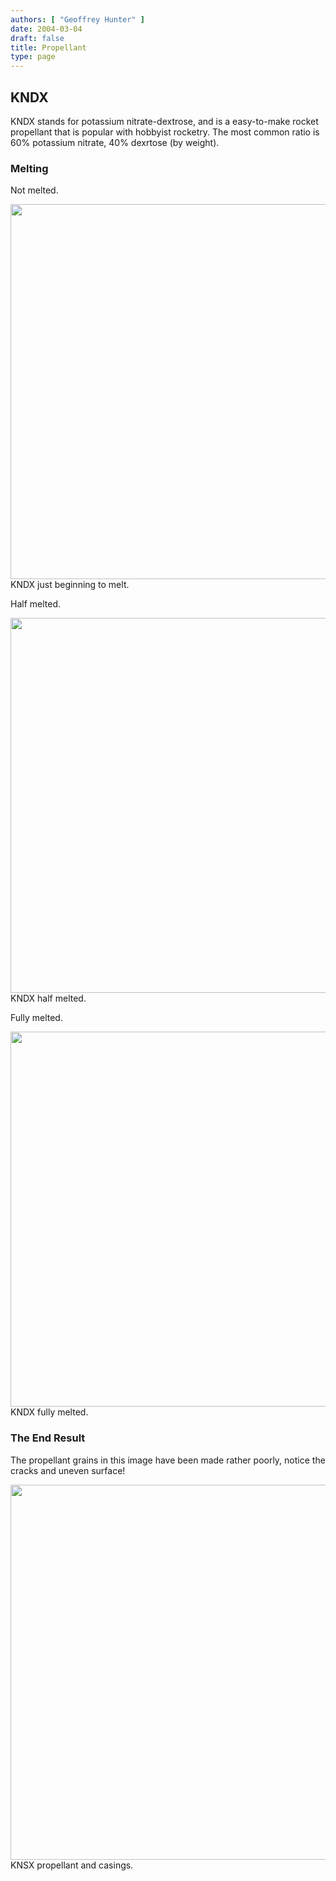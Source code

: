 ```yaml
---
authors: [ "Geoffrey Hunter" ]
date: 2004-03-04
draft: false
title: Propellant
type: page
---
```



## KNDX

KNDX stands for potassium nitrate-dextrose, and is a easy-to-make rocket propellant that is popular with hobbyist rocketry. The most common ratio is 60% potassium nitrate, 40% dexrtose (by weight).

### Melting

Not melted.


<Image src={n_46_melting_kndx_01} width="600px">KNDX just beginning to melt.</Image>

Half melted.


<Image src={n_47_melting_kndx_02} width="600px">KNDX half melted.</Image>

Fully melted.


<Image src={n_48_melting_kndx_03} width="600px">KNDX fully melted.</Image>

### The End Result

The propellant grains in this image have been made rather poorly, notice the cracks and uneven surface!


<Image src={knsx_propellant_and_casings} width="600px">KNSX propellant and casings.</Image>
